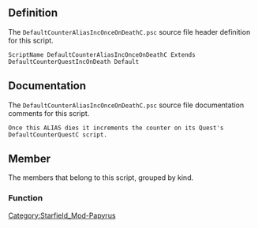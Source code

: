 {{Script_Object_Summary
| title = DefaultCounterAliasIncOnceOnDeathC
| name = [[SFM:Script-DefaultCounterAliasIncOnceOnDeathC|DefaultCounterAliasIncOnceOnDeathC]]
| extends = [[SFM:Script-DefaultCounterQuestIncOnDeath|DefaultCounterQuestIncOnDeath]] → [[SFM:Script-ReferenceAlias|ReferenceAlias]] → [[SFM:Script-Alias|Alias]] → [[SFM:Script-ScriptObject|ScriptObject]]
| flags = Default
}}


== Definition ==
The <code>DefaultCounterAliasIncOnceOnDeathC.psc</code> source file header definition for this script.

<source lang="papyrus">
ScriptName DefaultCounterAliasIncOnceOnDeathC Extends DefaultCounterQuestIncOnDeath Default
</source>


== Documentation ==
The <code>DefaultCounterAliasIncOnceOnDeathC.psc</code> source file documentation comments for this script.

<source>
Once this ALIAS dies it increments the counter on its Quest's DefaultCounterQuestC script.
</source>


== Member ==
The members that belong to this script, grouped by kind.

=== Function ===
{{Script_Object_Member_Summary
| title = Increment
| script = [[SFM:Script-DefaultCounterAliasIncOnceOnDeathC|DefaultCounterAliasIncOnceOnDeathC]]
| name = [[SFM:Script-DefaultCounterAliasIncOnceOnDeathC/Increment|Increment]]
| kind = Function
}}


[[Category:Starfield_Mod-Papyrus]]
